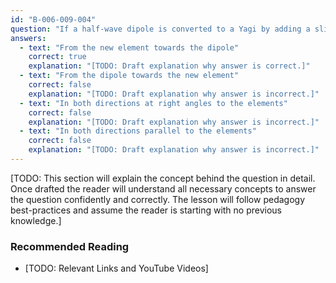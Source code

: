 ```yaml
---
id: "B-006-009-004"
question: "If a half-wave dipole is converted to a Yagi by adding a slightly longer element, in what direction(s) does the radiation strength increase?"
answers:
  - text: "From the new element towards the dipole"
    correct: true
    explanation: "[TODO: Draft explanation why answer is correct.]"
  - text: "From the dipole towards the new element"
    correct: false
    explanation: "[TODO: Draft explanation why answer is incorrect.]"
  - text: "In both directions at right angles to the elements"
    correct: false
    explanation: "[TODO: Draft explanation why answer is incorrect.]"
  - text: "In both directions parallel to the elements"
    correct: false
    explanation: "[TODO: Draft explanation why answer is incorrect.]"
---
```


[TODO: This section will explain the concept behind the question in detail. Once drafted the reader will understand all necessary concepts to answer the question confidently and correctly. The lesson will follow pedagogy best-practices and assume the reader is starting with no previous knowledge.]

### Recommended Reading

- [TODO: Relevant Links and YouTube Videos]
